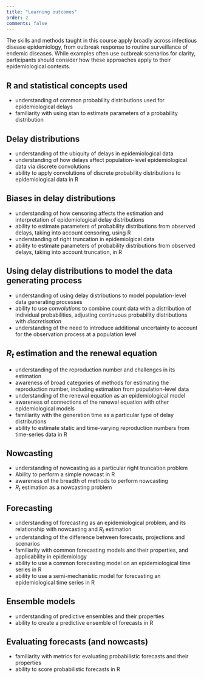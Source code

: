 ```yaml
---
title: "Learning outcomes"
order: 2
comments: false
---
```


The skills and methods taught in this course apply broadly across infectious disease epidemiology, from outbreak response to routine surveillance of endemic diseases. 
While examples often use outbreak scenarios for clarity, participants should consider how these approaches apply to their epidemiological contexts.

## R and statistical concepts used

- understanding of common probability distributions used for epidemiological delays
- familiarity with using stan to estimate parameters of a probability distribution

## Delay distributions

- understanding of the ubiquity of delays in epidemiological data
- understanding of how delays affect population-level epidemiological data via discrete convolutions
- ability to apply convolutions of discrete probability distributions to epidemiological data in R

## Biases in delay distributions

- understanding of how censoring affects the estimation and interpretation of epidemiological delay distributions
- ability to estimate parameters of probability distributions from observed delays, taking into account censoring, using R
- understanding of right truncation in epidemiolgical data
- ability to estimate parameters of probability distributions from observed delays, taking into account truncation, in R

## Using delay distributions to model the data generating process
- understanding of using delay distributions to model population-level data generating processes
- ability to use *convolutions* to combine count data with a distribution of individual probabilities, adjusting continuous probability distributions with *discretisation*
- understanding of the need to introduce additional uncertainty to account for the observation process at a population level

## $R_t$ estimation and the renewal equation

- understanding of the reproduction number and challenges in its estimation
- awareness of broad categories of methods for estimating the reproduction number, including estimation from population-level data
- understanding of the renewal equation as an epidemiological model
- awareness of connections of the renewal equation with other epidemiological models
- familiarity with the generation time as a particular type of delay distributions
- ability to estimate static and time-varying reproduction numbers from time-series data in R

## Nowcasting

- understanding of nowcasting as a particular right truncation problem
- Ability to perform a simple nowcast in R
- awareness of the breadth of methods to perform nowcasting
- $R_t$ estimation as a nowcasting problem

## Forecasting

- understanding of forecasting as an epidemiological problem, and its relationship with nowcasting and $R_t$ estimation
- understanding of the difference between forecasts, projections and scenarios
- familiarity with common forecasting models and their properties, and applicability in epidemiology
- ability to use a common forecasting model on an epidemiological time series in R
- ability to use a semi-mechanistic model for forecasting an epidemiological time series in R

## Ensemble models

- understanding of predictive ensembles and their properties
- ability to create a predictive ensemble of forecasts in R

## Evaluating forecasts (and nowcasts)

- familiarity with metrics for evaluating probabilistic forecasts and their properties
- ability to score probabilistic forecasts in R
